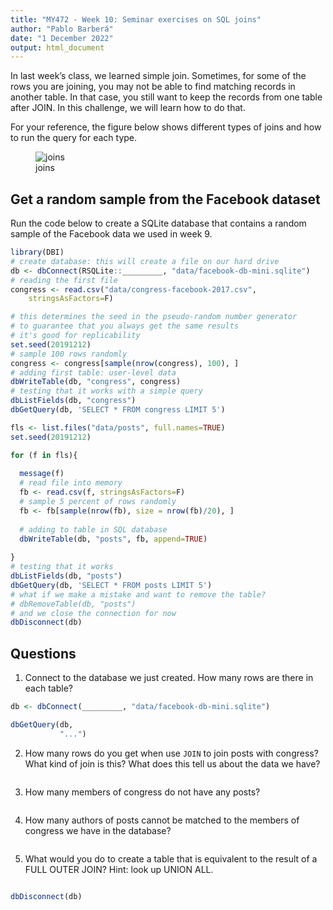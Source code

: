 ```yaml
---
title: "MY472 - Week 10: Seminar exercises on SQL joins"
author: "Pablo Barberá"
date: "1 December 2022"
output: html_document
---
```


In last week's class, we learned simple join. Sometimes, for some of the rows you are joining, you may not be able to find matching records in another table. In that case, you still want to keep the records from one table after JOIN. In this challenge, we will learn how to do that. 

For your reference, the figure below shows different types of joins and how to run the query for each type.

![joins](joins.png)

## Get a random sample from the Facebook dataset

Run the code below to create a SQLite database that contains a random sample of the Facebook data we used in week 9.

```r
library(DBI)
# create database: this will create a file on our hard drive
db <- dbConnect(RSQLite::_________, "data/facebook-db-mini.sqlite")
# reading the first file
congress <- read.csv("data/congress-facebook-2017.csv",
	stringsAsFactors=F)

# this determines the seed in the pseudo-random number generator
# to guarantee that you always get the same results
# it's good for replicability
set.seed(20191212)
# sample 100 rows randomly
congress <- congress[sample(nrow(congress), 100), ]
# adding first table: user-level data
dbWriteTable(db, "congress", congress)
# testing that it works with a simple query
dbListFields(db, "congress")
dbGetQuery(db, 'SELECT * FROM congress LIMIT 5')
```


```r
fls <- list.files("data/posts", full.names=TRUE)
set.seed(20191212)

for (f in fls){
  
  message(f)
  # read file into memory
  fb <- read.csv(f, stringsAsFactors=F)
  # sample 5 percent of rows randomly
  fb <- fb[sample(nrow(fb), size = nrow(fb)/20), ]
  
  # adding to table in SQL database
  dbWriteTable(db, "posts", fb, append=TRUE)
  
}
# testing that it works
dbListFields(db, "posts")
dbGetQuery(db, 'SELECT * FROM posts LIMIT 5')
# what if we make a mistake and want to remove the table?
# dbRemoveTable(db, "posts")
# and we close the connection for now
dbDisconnect(db)
```

## Questions

1. Connect to the database we just created. How many rows are there in each table?

```r
db <- dbConnect(_________, "data/facebook-db-mini.sqlite")
```

```r
dbGetQuery(db, 
           "...")
```

2. How many rows do you get when use `JOIN` to join posts with congress? What kind of join is this? What does this tell us about the data we have?

```r

```

3. How many members of congress do not have any posts?

```r

```

4. How many authors of posts cannot be matched to the members of congress we have in the database?

```r

```

5. What would you do to create a table that is equivalent to the result of a FULL OUTER JOIN? Hint: look up UNION ALL.

```r

```

```r
dbDisconnect(db)
```
